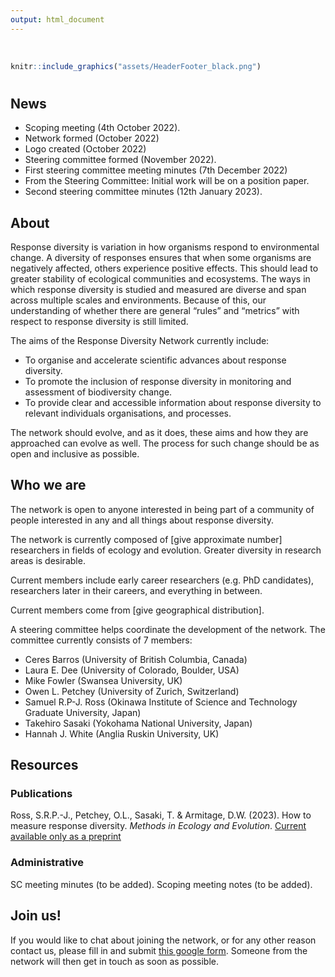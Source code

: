 ```yaml
---
output: html_document
---
```


\

```r
knitr::include_graphics("assets/HeaderFooter_black.png")
```

# {.tabset}

## News

*	Scoping meeting (4th October 2022).
*	Network formed (October 2022)
*	Logo created (October 2022)
*	Steering committee formed (November 2022).
*	First steering committee meeting minutes (7th December 2022)
*	From the Steering Committee: Initial work will be on a position paper.
*	Second steering committee minutes (12th January 2023).


## About

Response diversity is variation in how organisms respond to environmental change. A diversity of responses ensures that when some organisms are negatively affected, others experience positive effects. This should lead to greater stability of ecological communities and ecosystems. The ways in which response diversity is studied and measured are diverse and span across multiple scales and environments. Because of this, our understanding of whether there are general "rules" and "metrics" with respect to response diversity is still limited.  

The aims of the Response Diversity Network currently include: 

* To organise and accelerate scientific advances about response diversity. 
* To promote the inclusion of response diversity in monitoring and assessment of biodiversity change. 
* To provide clear and accessible information about response diversity to relevant individuals organisations, and processes. 

The network should evolve, and as it does, these aims and how they are approached can evolve as well. The process for such change should be as open and inclusive as possible. 


## Who we are

The network is open to anyone interested in being part of a community of people interested in any and all things about response diversity.

The network is currently composed of [give approximate number] researchers in fields of ecology and evolution. Greater diversity in research areas is desirable.

Current members include early career researchers (e.g. PhD candidates), researchers later in their careers, and everything in between.

Current members come from [give geographical distribution].

A steering committee helps coordinate the development of the network. The committee currently consists of 7 members:  

* Ceres Barros (University of British Columbia, Canada) 
* Laura E. Dee (University of Colorado, Boulder, USA) 
* Mike Fowler (Swansea University, UK) 
* Owen L. Petchey (University of Zurich, Switzerland) 
* Samuel R.P-J. Ross (Okinawa Institute of Science and Technology Graduate University, Japan) 
* Takehiro Sasaki (Yokohama National University, Japan) 
* Hannah J. White (Anglia Ruskin University, UK) 

## Resources

### Publications

Ross, S.R.P.-J., Petchey, O.L., Sasaki, T. & Armitage, D.W. (2023). How to measure response diversity. *Methods in Ecology and Evolution*. [Current available only as a preprint](https://www.biorxiv.org/content/10.1101/2022.04.26.489626v3) 

### Administrative

SC meeting minutes (to be added).
Scoping meeting notes (to be added).

## Join us!

If you would like to chat about joining the network, or for any other reason contact us, please fill in and submit [this google form](https://forms.gle/uUgY9K8SkxkfKCR29). Someone from the network will then get in touch as soon as possible.



 

